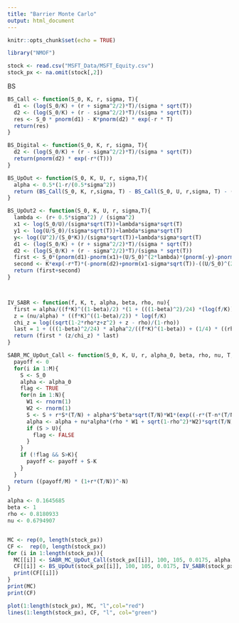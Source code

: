 ```yaml
---
title: "Barrier Monte Carlo"
output: html_document
---
```


```r
knitr::opts_chunk$set(echo = TRUE)
```


```r
library("NMOF")
```


```r
stock <- read.csv("MSFT_Data/MSFT_Equity.csv")
stock_px <- na.omit(stock[,2])
```

BS
```r
BS_Call <- function(S_0, K, r, sigma, T){
  d1 <- (log(S_0/K) + (r + sigma^2/2)*T)/(sigma * sqrt(T))
  d2 <- (log(S_0/K) + (r - sigma^2/2)*T)/(sigma * sqrt(T))
  res <- S_0 * pnorm(d1) - K*pnorm(d2) * exp(-r * T)
  return(res)
}

BS_Digital <- function(S_0, K, r, sigma, T){
  d2 <- (log(S_0/K) + (r - sigma^2/2)*T)/(sigma * sqrt(T))
  return(pnorm(d2) * exp(-r*(T)))
}

BS_UpOut <- function(S_0, K, U, r, sigma,T){
  alpha <- 0.5*(1-r/(0.5*sigma^2))
  return (BS_Call(S_0, K, r,sigma, T) - BS_Call(S_0, U, r,sigma, T) - (U-K)*BS_Digital(S_0, U, r, sigma, T) - ((S_0/U)^(2*alpha))*(BS_Call(U^2/S_0, K, r,sigma, T) - BS_Call(U^2/S_0, U, r,sigma, T) + (U-K) * BS_Digital(U^2/S_0, U, r, sigma, T)))
}

BS_UpOut2 <- function(S_0, K, U, r, sigma,T){
  lambda <- (r+ 0.5*sigma^2) / (sigma^2)
  x1 <- log(S_0/U)/(sigma*sqrt(T))+lambda*sigma*sqrt(T)
  y1 <- log(U/S_0)/(sigma*sqrt(T))+lambda*sigma*sqrt(T)
  y<- log((U^2)/(S_0*K))/(sigma*sqrt(T))+lambda*sigma*sqrt(T)
  d1 <- (log(S_0/K) + (r + sigma^2/2)*T)/(sigma * sqrt(T))
  d2 <- (log(S_0/K) + (r - sigma^2/2)*T)/(sigma * sqrt(T))
  first <- S_0*(pnorm(d1)-pnorm(x1)+(U/S_0)^(2*lambda)*(pnorm(-y)-pnorm(-y1)))
  second <- K*exp(-r*T)*(-pnorm(d2)+pnorm(x1-sigma*sqrt(T))-((U/S_0)^(2*lambda-2))*(pnorm(-y+sigma*sqrt(T))-pnorm(-y1+sigma*sqrt(T))))
  return (first+second)
}



IV_SABR <- function(f, K, t, alpha, beta, rho, nu){
  first = alpha/((f*K)^((1-beta)/2) *(1 + (((1-beta)^2)/24) *(log(f/K))^2 + ((1-beta^4)/1920)*log(f/K)^4))
  z = (nu/alpha) * ((f*K)^((1-beta)/2)) * log(f/K)
  chi_z = log((sqrt(1-2*rho*z+z^2) + z - rho)/(1-rho))
  last = 1 + (((1-beta)^2/24) * alpha^2/((f*K)^(1-beta)) + (1/4) * ((rho*beta*nu*alpha)/((f*K)^((1-beta)/2))) + ((2-3*rho^2)/24)*nu^2)*t
  return (first * (z/chi_z) * last)
}
```






```r
SABR_MC_UpOut_Call <- function(S_0, K, U, r, alpha_0, beta, rho, nu, T, M, N){
  payoff <- 0
  for(i in 1:M){
    S <- S_0
    alpha <- alpha_0
    flag <- TRUE
    for(n in 1:N){
      W1 <- rnorm(1)
      W2 <- rnorm(1)
      S <- S + r*S*(T/N) + alpha*S^beta*sqrt(T/N)*W1*(exp((-r*(T-n*(T/N)))))^(1-beta)
      alpha <- alpha + nu*alpha*(rho * W1 + sqrt(1-rho^2)*W2)*sqrt(T/N)
      if (S > U){
        flag <- FALSE
      }
    }
    if (!flag && S>K){
      payoff <- payoff + S-K
    }
  }
  return ((payoff/M) * (1+r*(T/N))^-N)
}
```



```r
alpha <- 0.1645685
beta <- 1
rho <- 0.8180933
nu <- 0.6794907


MC <- rep(0, length(stock_px))
CF <-  rep(0, length(stock_px))
for (i in 1:length(stock_px)){
  MC[[i]] <- SABR_MC_UpOut_Call(stock_px[[i]], 100, 105, 0.0175, alpha, beta, rho, nu, 1, 1000, 1000)
  CF[[i]] <- BS_UpOut(stock_px[[i]], 100, 105, 0.0175, IV_SABR(stock_px[[i]]*exp(0.0175*1),100, 1, alpha, beta, rho, nu),1)
  print(CF[[i]])
}
print(MC)
print(CF)

plot(1:length(stock_px), MC, "l",col="red")
lines(1:length(stock_px), CF, "l", col="green")

```





